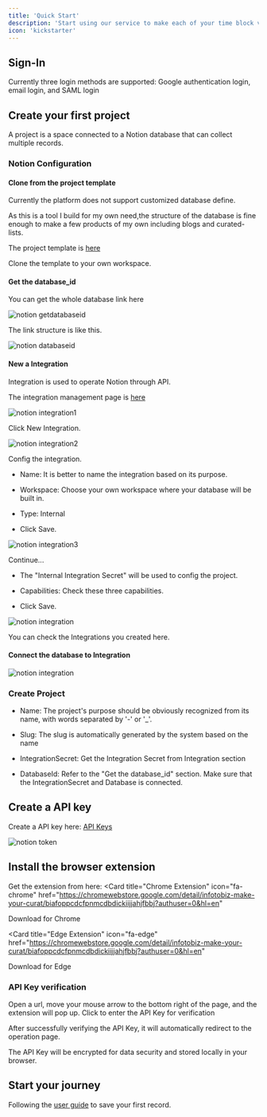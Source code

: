 ```yaml
---
title: 'Quick Start'
description: 'Start using our service to make each of your time block valuable'
icon: 'kickstarter'
---
```


## Sign-In

Currently three login methods are supported: Google authentication login, email login, and SAML login

## Create your first project

A project is a space connected to a Notion database that can collect multiple records.

### Notion Configuration

#### Clone from the project template

Currently the platform does not support customized database define.

As this is a tool I build for my own need,the structure of the database is fine enough to make a few products of my own including blogs and curated-lists.

The project template is [here](https://storm-patella-019.notion.site/Project-Template-174228d4dc6d80c9b5dbdda98398ff4e)

Clone the template to your own workspace.

#### Get the database_id

You can get the whole database link here

<img
  className="rounded-2xl"
  src="/images/notiongetdatabaseid.png"
  alt="notion getdatabaseid"
/>

The link structure is like this.

<img
  className="rounded-2xl"
  src="/images/notiondatabaseid.png"
  alt="notion databaseid"
/>

#### New a Integration

Integration is used to operate Notion through API.

The integration management page is [here](https://www.notion.so/profile/integrations)

<img
  className="rounded-2xl"
  src="/images/notionnewintegration.png"
  alt="notion integration1"
/>

Click New Integration.

<img
  className="rounded-2xl"
  src="/images/notionnewintegration2.png"
  alt="notion integration2"
/>

Config the integration.

- Name: It is better to name the integration based on its purpose.

- Workspace: Choose your own workspace where your database will be built in.

- Type: Internal

- Click Save.

<img
  className="rounded-2xl"
  src="/images/notionnewintegration3.png"
  alt="notion integration3"
/>

Continue...

- The "Internal Integration Secret" will be used to config the project.

- Capabilities: Check these three capabilities.

- Click Save.

<img
  className="rounded-2xl"
  src="/images/notionintegration.png"
  alt="notion integration"
/>

You can check the Integrations you created here.

#### Connect the database to Integration

<img
  className="rounded-2xl"
  src="/images/notionconnecttodatabase.png"
  alt="notion integration"
/>

### Create Project

- Name: The project's purpose should be obviously recognized from its name, with words separated by '-' or '_'.

- Slug: The slug is automatically generated by the system based on the name

- IntegrationSecret: Get the Integration Secret from Integration section

- DatabaseId: Refer to the "Get the database_id" section. Make sure that the IntegrationSecret and Database is connected.

## Create a API key

Create a API key here: [API Keys](https://infotobiz.com/dashboard/settings/tokens)

<img
  className="rounded-2xl"
  src="/images/createapitoken.png"
  alt="notion token"
/>

## Install the browser extension

Get the extension from here: 
<CardGroup cols={2}>
<Card
  title="Chrome Extension"
  icon="fa-chrome"
  href="https://chromewebstore.google.com/detail/infotobiz-make-your-curat/biafoppcdcfpnmcdbdickiijjahjfbbj?authuser=0&hl=en"
>
  Download for Chrome
</Card>

<Card
  title="Edge Extension"
  icon="fa-edge"
  href="https://chromewebstore.google.com/detail/infotobiz-make-your-curat/biafoppcdcfpnmcdbdickiijjahjfbbj?authuser=0&hl=en"
>
  Download for Edge
</Card>
</CardGroup>

### API Key verification

Open a url, move your mouse arrow to the bottom right of the page, and the extension will pop up. Click to enter the API Key for verification

After successfully verifying the API Key, it will automatically redirect to the operation page. 

The API Key will be encrypted for data security and stored locally in your browser.

## Start your journey

Following the [user guide](https://docs.infotobiz.com/userguide) to save your first record.
